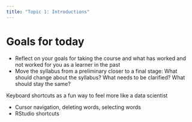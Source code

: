 ```yaml
---
title: "Topic 1: Introductions"
---
```


# Goals for today

- Reflect on your goals for taking the course and what has worked and not worked for you as a learner in the past
- Move the syllabus from a preliminary closer to a final stage: What should change about the syllabus? What needs to be clarified? What should stay the same?

Keyboard shortcuts as a fun way to feel more like a data scientist

- Cursor navigation, deleting words, selecting words
- RStudio shortcuts
